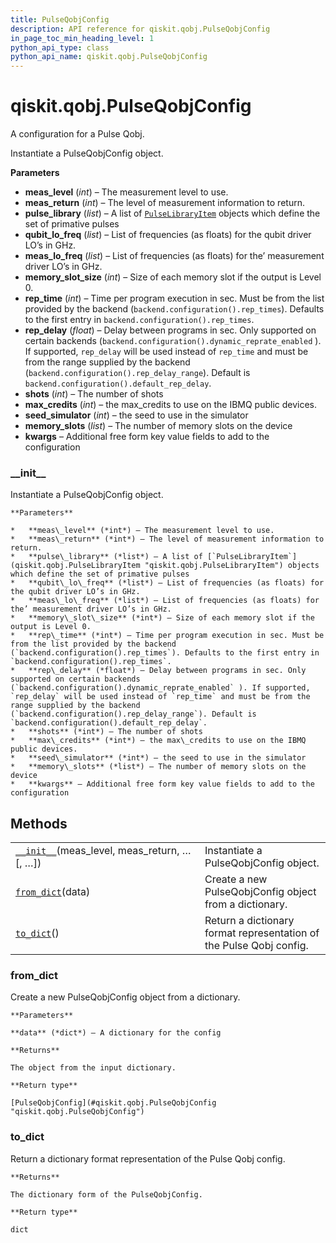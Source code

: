 ```yaml
---
title: PulseQobjConfig
description: API reference for qiskit.qobj.PulseQobjConfig
in_page_toc_min_heading_level: 1
python_api_type: class
python_api_name: qiskit.qobj.PulseQobjConfig
---
```


<span id="qiskit-qobj-pulseqobjconfig" />

# qiskit.qobj.PulseQobjConfig

<Class id="qiskit.qobj.PulseQobjConfig" isDedicatedPage={true} github="https://github.com/qiskit/qiskit/tree/stable/0.16/qiskit/qobj/pulse_qobj.py" signature="PulseQobjConfig(meas_level, meas_return, pulse_library, qubit_lo_freq, meas_lo_freq, memory_slot_size=None, rep_time=None, rep_delay=None, shots=None, max_credits=None, seed_simulator=None, memory_slots=None, **kwargs)">
  A configuration for a Pulse Qobj.

  Instantiate a PulseQobjConfig object.

  **Parameters**

  *   **meas\_level** (*int*) – The measurement level to use.
  *   **meas\_return** (*int*) – The level of measurement information to return.
  *   **pulse\_library** (*list*) – A list of [`PulseLibraryItem`](qiskit.qobj.PulseLibraryItem "qiskit.qobj.PulseLibraryItem") objects which define the set of primative pulses
  *   **qubit\_lo\_freq** (*list*) – List of frequencies (as floats) for the qubit driver LO’s in GHz.
  *   **meas\_lo\_freq** (*list*) – List of frequencies (as floats) for the’ measurement driver LO’s in GHz.
  *   **memory\_slot\_size** (*int*) – Size of each memory slot if the output is Level 0.
  *   **rep\_time** (*int*) – Time per program execution in sec. Must be from the list provided by the backend (`backend.configuration().rep_times`). Defaults to the first entry in `backend.configuration().rep_times`.
  *   **rep\_delay** (*float*) – Delay between programs in sec. Only supported on certain backends (`backend.configuration().dynamic_reprate_enabled` ). If supported, `rep_delay` will be used instead of `rep_time` and must be from the range supplied by the backend (`backend.configuration().rep_delay_range`). Default is `backend.configuration().default_rep_delay`.
  *   **shots** (*int*) – The number of shots
  *   **max\_credits** (*int*) – the max\_credits to use on the IBMQ public devices.
  *   **seed\_simulator** (*int*) – the seed to use in the simulator
  *   **memory\_slots** (*list*) – The number of memory slots on the device
  *   **kwargs** – Additional free form key value fields to add to the configuration

  ### \_\_init\_\_

  <Function id="qiskit.qobj.PulseQobjConfig.__init__" name="__init__" signature="__init__(meas_level, meas_return, pulse_library, qubit_lo_freq, meas_lo_freq, memory_slot_size=None, rep_time=None, rep_delay=None, shots=None, max_credits=None, seed_simulator=None, memory_slots=None, **kwargs)">
    Instantiate a PulseQobjConfig object.

    **Parameters**

    *   **meas\_level** (*int*) – The measurement level to use.
    *   **meas\_return** (*int*) – The level of measurement information to return.
    *   **pulse\_library** (*list*) – A list of [`PulseLibraryItem`](qiskit.qobj.PulseLibraryItem "qiskit.qobj.PulseLibraryItem") objects which define the set of primative pulses
    *   **qubit\_lo\_freq** (*list*) – List of frequencies (as floats) for the qubit driver LO’s in GHz.
    *   **meas\_lo\_freq** (*list*) – List of frequencies (as floats) for the’ measurement driver LO’s in GHz.
    *   **memory\_slot\_size** (*int*) – Size of each memory slot if the output is Level 0.
    *   **rep\_time** (*int*) – Time per program execution in sec. Must be from the list provided by the backend (`backend.configuration().rep_times`). Defaults to the first entry in `backend.configuration().rep_times`.
    *   **rep\_delay** (*float*) – Delay between programs in sec. Only supported on certain backends (`backend.configuration().dynamic_reprate_enabled` ). If supported, `rep_delay` will be used instead of `rep_time` and must be from the range supplied by the backend (`backend.configuration().rep_delay_range`). Default is `backend.configuration().default_rep_delay`.
    *   **shots** (*int*) – The number of shots
    *   **max\_credits** (*int*) – the max\_credits to use on the IBMQ public devices.
    *   **seed\_simulator** (*int*) – the seed to use in the simulator
    *   **memory\_slots** (*list*) – The number of memory slots on the device
    *   **kwargs** – Additional free form key value fields to add to the configuration
  </Function>

  ## Methods

  |                                                                                                                                |                                                                     |
  | ------------------------------------------------------------------------------------------------------------------------------ | ------------------------------------------------------------------- |
  | [`__init__`](#qiskit.qobj.PulseQobjConfig.__init__ "qiskit.qobj.PulseQobjConfig.__init__")(meas\_level, meas\_return, …\[, …]) | Instantiate a PulseQobjConfig object.                               |
  | [`from_dict`](#qiskit.qobj.PulseQobjConfig.from_dict "qiskit.qobj.PulseQobjConfig.from_dict")(data)                            | Create a new PulseQobjConfig object from a dictionary.              |
  | [`to_dict`](#qiskit.qobj.PulseQobjConfig.to_dict "qiskit.qobj.PulseQobjConfig.to_dict")()                                      | Return a dictionary format representation of the Pulse Qobj config. |

  ### from\_dict

  <Function id="qiskit.qobj.PulseQobjConfig.from_dict" name="from_dict" signature="classmethod from_dict(data)">
    Create a new PulseQobjConfig object from a dictionary.

    **Parameters**

    **data** (*dict*) – A dictionary for the config

    **Returns**

    The object from the input dictionary.

    **Return type**

    [PulseQobjConfig](#qiskit.qobj.PulseQobjConfig "qiskit.qobj.PulseQobjConfig")
  </Function>

  ### to\_dict

  <Function id="qiskit.qobj.PulseQobjConfig.to_dict" name="to_dict" signature="to_dict()">
    Return a dictionary format representation of the Pulse Qobj config.

    **Returns**

    The dictionary form of the PulseQobjConfig.

    **Return type**

    dict
  </Function>
</Class>


